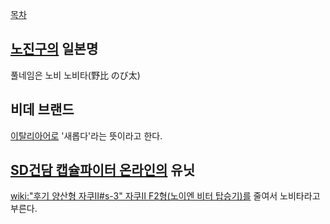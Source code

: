 [[목차]]
== [[노진구]]의 일본명 ==
풀네임은 노비 노비타(野比 のび太)

== 비데 브랜드 ==
[[이탈리아]]어로 '새롭다'라는 뜻이라고 한다.

== [[SD건담 캡슐파이터 온라인]]의 유닛 ==
[[wiki:"후기 양산형 자쿠II#s-3" 자쿠Ⅱ F2형(노이엔 비터 탑승기)]]를 줄여서 노비타라고 부른다.
